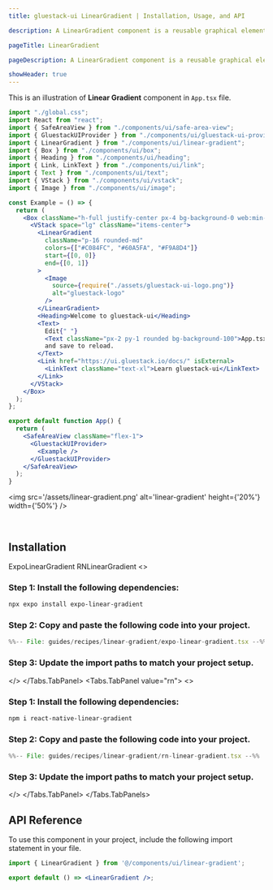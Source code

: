 ```yaml
---
title: gluestack-ui LinearGradient | Installation, Usage, and API

description: A LinearGradient component is a reusable graphical element that helps create linear gradients as background or styling effects within UI elements. A linear gradient is a gradual transition between two or more colors, creating a smooth progression of color changes along a straight line.

pageTitle: LinearGradient

pageDescription: A LinearGradient component is a reusable graphical element that helps create linear gradients as background or styling effects within UI elements. A linear gradient is a gradual transition between two or more colors, creating a smooth progression of color changes along a straight line.

showHeader: true
---
```



<Meta title="with-nativewind/Guides/Recipes/LinearGradient" />


This is an illustration of **Linear Gradient** component in `App.tsx` file.

```jsx
import "./global.css";
import React from "react";
import { SafeAreaView } from "./components/ui/safe-area-view";
import { GluestackUIProvider } from "./components/ui/gluestack-ui-provider";
import { LinearGradient } from "./components/ui/linear-gradient";
import { Box } from "./components/ui/box";
import { Heading } from "./components/ui/heading";
import { Link, LinkText } from "./components/ui/link";
import { Text } from "./components/ui/text";
import { VStack } from "./components/ui/vstack";
import { Image } from "./components/ui/image";

const Example = () => {
  return (
    <Box className="h-full justify-center px-4 bg-background-0 web:min-h-[100vh]">
      <VStack space="lg" className="items-center">
        <LinearGradient
          className="p-16 rounded-md"
          colors={["#C084FC", "#60A5FA", "#F9A8D4"]}
          start={[0, 0]}
          end={[0, 1]}
        >
          <Image
            source={require("./assets/gluestack-ui-logo.png")}
            alt="gluestack-logo"
          />
        </LinearGradient>
        <Heading>Welcome to gluestack-ui</Heading>
        <Text>
          Edit{" "}
          <Text className="px-2 py-1 rounded bg-background-100">App.tsx</Text>{" "}
          and save to reload.
        </Text>
        <Link href="https://ui.gluestack.io/docs/" isExternal>
          <LinkText className="text-xl">Learn gluestack-ui</LinkText>
        </Link>
      </VStack>
    </Box>
  );
};

export default function App() {
  return (
    <SafeAreaView className="flex-1">
      <GluestackUIProvider>
        <Example />
      </GluestackUIProvider>
    </SafeAreaView>
  );
}
```

<img src='/assets/linear-gradient.png' alt='linear-gradient' height={'20%'} width={'50%'} />

<br />

## Installation

<Tabs value="expo" type="section">
  <Tabs.TabList>
      <Tabs.Tab value="expo">
        <Tabs.TabTitle>ExpoLinearGradient</Tabs.TabTitle>
      </Tabs.Tab>
     <Tabs.Tab value="rn">
        <Tabs.TabTitle>RNLinearGradient</Tabs.TabTitle>
     </Tabs.Tab>
  </Tabs.TabList>
  <Tabs.TabPanels>
    <Tabs.TabPanel value="expo">
<>

### Step 1: Install the following dependencies:
```bash
npx expo install expo-linear-gradient
```

### Step 2: Copy and paste the following code into your project.
<CollapsibleCode>

```jsx 
%%-- File: guides/recipes/linear-gradient/expo-linear-gradient.tsx --%% 
```
</CollapsibleCode>

### Step 3: Update the import paths to match your project setup.
</>
    </Tabs.TabPanel>
    <Tabs.TabPanel value="rn"> 
<>

### Step 1: Install the following dependencies:
```bash
npm i react-native-linear-gradient
```

### Step 2: Copy and paste the following code into your project.
<CollapsibleCode>

```jsx 
%%-- File: guides/recipes/linear-gradient/rn-linear-gradient.tsx --%% 
```
</CollapsibleCode>

### Step 3: Update the import paths to match your project setup.
</>
    </Tabs.TabPanel>
  </Tabs.TabPanels>
</Tabs>

## API Reference

To use this component in your project, include the following import statement in your file.

```jsx
import { LinearGradient } from '@/components/ui/linear-gradient';
```

```jsx
export default () => <LinearGradient />;
```